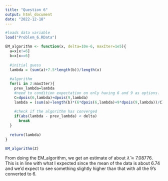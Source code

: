 ```yaml
---
title: "Question 6"
output: html_document
date: "2022-12-18"
---
```


```r
#loads data variable
load("Problem_6.RData")
```

```r
EM_algorithm <- function(x, delta=10e-6, maxIter=1e5){
  a=x[x!=6]
  b=x[x==6]
  
  #initial guess
  lambda = (sum(a)+7.5*length(b))/length(x)
  
  #algorithm
  for(i in 2:maxIter){
    prev_lambda=lambda
    #need to condition expectation on only having 6 and 9 as options.
    C=dpois(6,lambda)+dpois(9,lambda)
    lambda = (sum(a)+length(b)*(6*dpois(6,lambda)+9*dpois(9,lambda))/C)/length(x)
    
    #check if the algorithm has converged
    if(abs(lambda - prev_lambda) < delta)
      break
  }
  
  return(lambda)
}
```

```r
EM_algorithm(Z)
```
From doing the EM_algorithm, we get an estimate of about $\hat{\lambda}\approx 7.08776$. This is in line with what I expected since the mean of the data is about 6.74 and we'd expect to see something slightly higher than that with all the 9's converted to 6.

